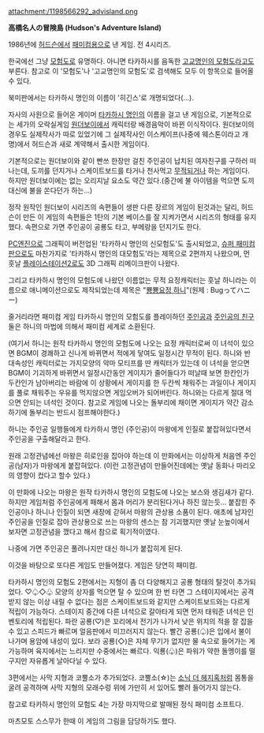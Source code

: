 attachment:/1198566292_advisland.png

'''高橋名人の冒険島 (Hudson's Adventure Island)'''

1986년에 [[허드슨]]에서 [[패미컴]]용으로 낸 게임. 전 4시리즈.

한국에선 그냥 [[모험도]]로 유명하다. 아니면 타카하시를 음독한 [[고교명인의 모험도]]라고도 부른다. 참고로 이 '모험도'나 '고교명인의 모험도'로 검색해도 모두 이 항목으로 들어올 수 있다. 

북미판에서는 타카하시 명인의 이름이 '히긴스'로 개명되었다(...). 

자사의 사원으로 들어온 게이머 [[타카하시 명인]]의 이름을 걸고 낸 게임으로, 기본적으로는 세가의 오락실게임 [[원더보이]]에서 캐릭터랑 배경음악이 바뀐 이식작이다. 원더보이의 경우도 실제작사가 따로 있었기에 그 실제작사인 이스케이프(나중에 웨스톤이라고 개명)에서 허드슨과 새로 계약해서 출시한 게임이다.

기본적으로는 원더보이와 같이 빤쓰 한장만 걸친 주인공이 납치된 여자친구를 구하러 떠나는데, 도끼를 던지거나 스케이트보드를 타거나 천사먹고 [[무적#s-2|무적]]되거나 하는 게임이다. 하지만 원더보이에는 없는 오리지날 요소도 약간 있다.(중간에 불 아이템을 먹으면 도끼 대신에 불을 쏜다던가 하는...)

정작 원작인 원더보이 시리즈의 속편들이 생판 다른 장르의 게임이 된것과는 달리, 허드슨이 만든 이 게임의 속편들은 1탄의 기본 베이스를 잘 지켜가면서 시리즈의 형태를 유지했다. 속편으로 가면 주인공이 공룡도 타고, 부메랑을 던지기도 한다.

[[PC엔진]]으로 그래픽이 버전업된 '타카하시 명인의 신모험도'도 출시되었고, [[슈퍼 패미컴]]판으로도 마찬가지로 '타카하시 명인의 대모험도'라는 제목으로 2편까지 나왔으며, 먼 훗날 [[플레이스테이션2]]로도 3D 그래픽 리메이크판이 나왔다.

그리고 타카하시 명인의 모험도에 나왔던 이름없는 무적 요정캐릭터는 훗날 하니라는 이름으로 애니메이션으로도 제작되었는데 제목은 "[[뿅뿅요정 하니]]"(원제 : Bugってハニー)

줄거리라면 패미컴 게임 타카하시 명인의 모험도를 플레이하던 [[주인공]]과 [[주인공의 친구]] 둘은 하니의 마법에 의해서 패미컴 세계로 소환된다. 

(여기서 하니는 원작 타카하시 명인의 모험도에 나오는 요정 캐릭터로써 이 녀석이 있으면 BGM이 경쾌하고 신나게 바뀌면서 적에게 닿여도 일정시간 무적이 된다. 하니와 반대속성인 캐릭터로는 가지모양의 악마 모티프를 딴 캐릭터가 있는데 이 녀석을 얻으면 BGM이 기괴하게 바뀌면서 일정시간동안 게이지가 줄어들다가 떠날때 보면 한칸인가 두칸인가 남아버리는 바람에 이 상황에서 게이지를 한 두칸씩 채워주는 과일이나 게이지를 풀로 채워주는 우유를 먹지않으면 게임오버가 되어버린다. 하니와는 다르게 절대 먹으면 안되는 녀석인 것이다. 참고로 게임에 나오는 돌부리에 채이면 게이지가 약간 감소하기에 돌부리는 반드시 점프해야한다.)

하니는 주인공 일행들에게 타카하시 명인 (주인공)이 마왕에게 인질로 붙잡혀있다면서 주인공을 구출해달라고 한다.

원래 고정관념에선 마왕은 히로인을 잡아야 하는데 이 만화에서는 이상하게 처음엔 주인공(남자)가 마왕에게 붙잡혀있다. (이런 고정관념이 만들어진데에는 옛날 동화나 마리오의 영향이 컸다고 할수 있다.)

이 만화에 나오는 마왕은 원작 타카하시 명인의 모험도에 나오는 보스와 생김새가 같다. 하지만 게임처럼 주인공에게 패해서 몸과 머리가 분리된다거나 하진 않는듯... 붙잡힌 주인공이나 하니나 인질이 되면 새장에 갇혀서 마왕의 관상용 소품이 된다. 애초에 남자인 주인공을 인질로 잡아 관상용으로 쓰는 마왕의 센스는 참 기괴했지만 옛날 눈높이에서 보자면 고정관념을 깼다고 해서 참으로 획기적이였다.

나중에 가면 주인공은 풀려나지만 대신 하니가 붙잡히게 된다.

이것을 바탕으로 또다른 게임도 만들어졌다. 게임은 당연히 패미컴.

타카하시 명인의 모험도 2편에서는 지형이 좀 더 다양해지고 공룡 형태의 탈것이 추가되었다. ♡♤◇♧ 모양의 상자를 먹으면 탈 수 있으며 한 번 타면 그 스테이지에서는 공격받지 않는 이상 내릴 수 없다는 점은 스케이트보드와 같지만 스케이트보드와는 다르게 적립이 가능하다. 스테이지 중간에 다른 녀석으로 갈아타게 되면 먼저 태워준 녀석은 인벤토리에 적립된다. 파란 공룡(♡)은 꼬리에서 전기가 나가서 낮은 위치의 적을 잘 잡을 수 있고 스피드가 빠르며 얼음판에서 미끄러지지 않는다. 빨간 공룡(♤)은 입에서 불이 나가며 용암에 내성이 있다. 보라 공룡(◇)은 자체 무기가 없지만 물 속으로 들어가는 게 가능하며 육지에서는 느리지만 수중에서는 빠르다. 익룡(♧)은 파워가 약한 돌멩이를 떨구지만 자유롭게 날아다닐 수 있다.

3편에서는 사막 지형과 코뿔소가 추가되었다. 코뿔소(☆)는 [[소닉 더 헤지혹]]처럼 몸통을 굴려 공격하며 사막 지형의 모래수렁 위에 가만히 서 있어도 빨려 들어가지 않는다.

참고로 타카하시 명인의 모험도 4는 가장 마지막으로 발매된 정식 패미컴 소프트다.

마츠모토 스스무가 한때 이 게임의 그림을 담당하기도 했다.
